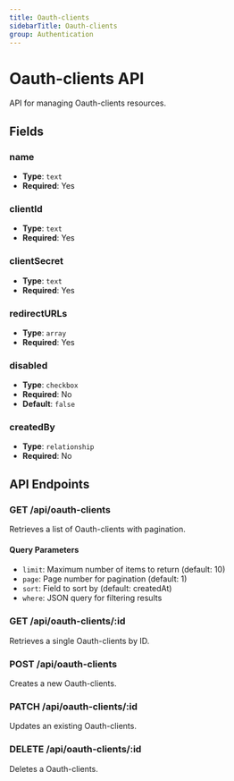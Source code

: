 ```yaml
---
title: Oauth-clients
sidebarTitle: Oauth-clients
group: Authentication
---
```


# Oauth-clients API

API for managing Oauth-clients resources.

## Fields

### name

- **Type**: `text`
- **Required**: Yes

### clientId

- **Type**: `text`
- **Required**: Yes

### clientSecret

- **Type**: `text`
- **Required**: Yes

### redirectURLs

- **Type**: `array`
- **Required**: Yes

### disabled

- **Type**: `checkbox`
- **Required**: No
- **Default**: `false`

### createdBy

- **Type**: `relationship`
- **Required**: No

## API Endpoints

### GET /api/oauth-clients

Retrieves a list of Oauth-clients with pagination.

#### Query Parameters

- `limit`: Maximum number of items to return (default: 10)
- `page`: Page number for pagination (default: 1)
- `sort`: Field to sort by (default: createdAt)
- `where`: JSON query for filtering results

### GET /api/oauth-clients/:id

Retrieves a single Oauth-clients by ID.

### POST /api/oauth-clients

Creates a new Oauth-clients.

### PATCH /api/oauth-clients/:id

Updates an existing Oauth-clients.

### DELETE /api/oauth-clients/:id

Deletes a Oauth-clients.
